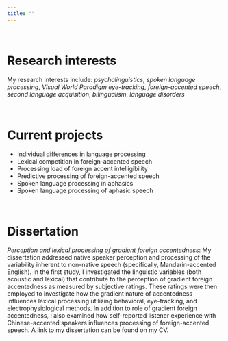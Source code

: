 ```yaml
---
title: ""
---
```


<br>

# Research interests

My research interests include: *psycholinguistics*, *spoken language processing*, *Visual World Paradigm eye-tracking*, *foreign-accented speech*, *second language acquisition*, *bilingualism*, *language disorders*

<br>

# Current projects

* Individual differences in language processing    
* Lexical competition in foreign-accented speech 
* Processing load of foreign accent intelligibility
* Predictive processing of foreign-accented speech 
* Spoken language processing in aphasics
* Spoken language processing of aphasic speech

<br>

# Dissertation

*Perception and lexical processing of gradient foreign accentedness*: 
My dissertation addressed native speaker perception and processing of the variability inherent to non-native speech (specifically, Mandarin-accented English). In the first study, I investigated the linguistic variables (both acoustic and lexical) that contribute to the perception of gradient foreign accentedness as measured by subjective ratings. These ratings were then employed to investigate how the gradient nature of accentedness influences lexical processing utilizing behavioral, eye-tracking, and electrophysiological methods. In addition to role of gradient foreign accentedness, I also examined how self-reported listener experience with Chinese-accented speakers influences processing of foreign-accented speech. A link to my dissertation can be found on my CV.

<br><br>
